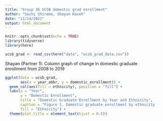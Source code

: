 ```yaml
---
title: "Group 36 UCSB domestic grad enrollment"
author: "Sachi Shiroma, Shayan Kaveh"
date: "11/14/2021"
output: html_document
---
```


```r
knitr::opts_chunk$set(echo = TRUE)
library(tidyverse)
library(here)
```

```r
ucsb_grad <- read_csv(here("data", "ucsb_grad_data.csv"))
```

Shayan (Partner 1):
Column graph of change in domestic graduate enrollment from 2008 to 2019
```r
ggplot(data = ucsb_grad, 
       aes(x = year_abbr, y = domestic_enrollment)) +
  geom_col(aes(fill = ethnicity), position = "fill") +
  labs(x = "Year", 
       y = "Domestic Enrollment", 
       title = "Domestic Graduate Enrollment by Year and Ethnicity", 
       caption = "Figure 1. Domestic graduate enrollment by ethnicity (shown by color) at UCSB \n from 2008 to 2019. Majority of students were white during all years.",
       fill = "Ethnicity") +
  theme(plot.title = element_text(hjust = 0.5))
  
```

